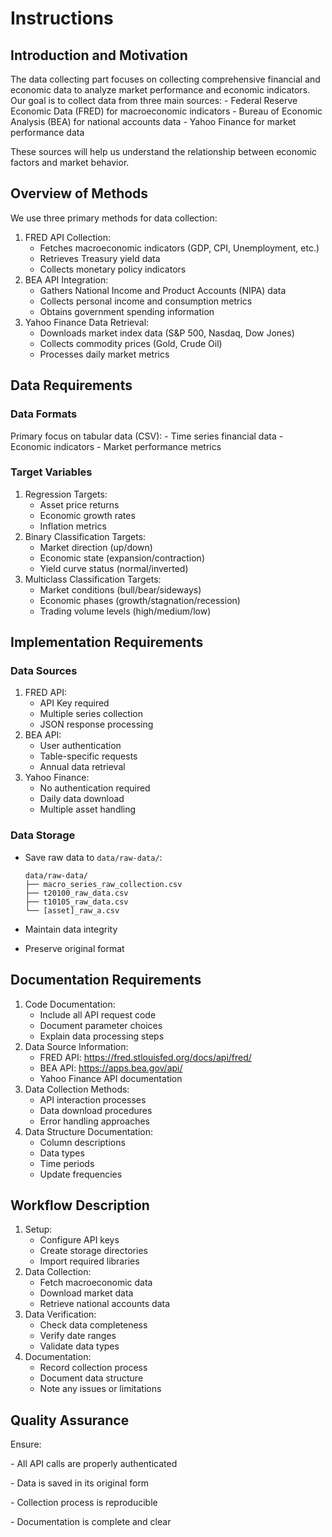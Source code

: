 # Instructions

## Introduction and Motivation

The data collecting part focuses on collecting comprehensive financial and economic data to analyze market performance and economic indicators. Our goal is to collect data from three main sources: - Federal Reserve Economic Data (FRED) for macroeconomic indicators - Bureau of Economic Analysis (BEA) for national accounts data - Yahoo Finance for market performance data

These sources will help us understand the relationship between economic factors and market behavior.

## Overview of Methods

We use three primary methods for data collection:

1.  FRED API Collection:
    -   Fetches macroeconomic indicators (GDP, CPI, Unemployment, etc.)
    -   Retrieves Treasury yield data
    -   Collects monetary policy indicators
2.  BEA API Integration:
    -   Gathers National Income and Product Accounts (NIPA) data
    -   Collects personal income and consumption metrics
    -   Obtains government spending information
3.  Yahoo Finance Data Retrieval:
    -   Downloads market index data (S&P 500, Nasdaq, Dow Jones)
    -   Collects commodity prices (Gold, Crude Oil)
    -   Processes daily market metrics

## Data Requirements

### Data Formats

Primary focus on tabular data (CSV): - Time series financial data - Economic indicators - Market performance metrics

### Target Variables

1.  Regression Targets:
    -   Asset price returns
    -   Economic growth rates
    -   Inflation metrics
2.  Binary Classification Targets:
    -   Market direction (up/down)
    -   Economic state (expansion/contraction)
    -   Yield curve status (normal/inverted)
3.  Multiclass Classification Targets:
    -   Market conditions (bull/bear/sideways)
    -   Economic phases (growth/stagnation/recession)
    -   Trading volume levels (high/medium/low)

## Implementation Requirements

### Data Sources

1.  FRED API:
    -   API Key required
    -   Multiple series collection
    -   JSON response processing
2.  BEA API:
    -   User authentication
    -   Table-specific requests
    -   Annual data retrieval
3.  Yahoo Finance:
    -   No authentication required
    -   Daily data download
    -   Multiple asset handling

### Data Storage

-   Save raw data to `data/raw-data/`:

    ```         
    data/raw-data/
    ├── macro_series_raw_collection.csv
    ├── t20100_raw_data.csv
    ├── t10105_raw_data.csv
    └── [asset]_raw_a.csv
    ```

-   Maintain data integrity

-   Preserve original format

## Documentation Requirements

1.  Code Documentation:
    -   Include all API request code
    -   Document parameter choices
    -   Explain data processing steps
2.  Data Source Information:
    -   FRED API: <https://fred.stlouisfed.org/docs/api/fred/>
    -   BEA API: <https://apps.bea.gov/api/>
    -   Yahoo Finance API documentation
3.  Data Collection Methods:
    -   API interaction processes
    -   Data download procedures
    -   Error handling approaches
4.  Data Structure Documentation:
    -   Column descriptions
    -   Data types
    -   Time periods
    -   Update frequencies

## Workflow Description

1.  Setup:
    -   Configure API keys
    -   Create storage directories
    -   Import required libraries
2.  Data Collection:
    -   Fetch macroeconomic data
    -   Download market data
    -   Retrieve national accounts data
3.  Data Verification:
    -   Check data completeness
    -   Verify date ranges
    -   Validate data types
4.  Documentation:
    -   Record collection process
    -   Document data structure
    -   Note any issues or limitations

## Quality Assurance

Ensure:

\- All API calls are properly authenticated

\- Data is saved in its original form

\- Collection process is reproducible

\- Documentation is complete and clear